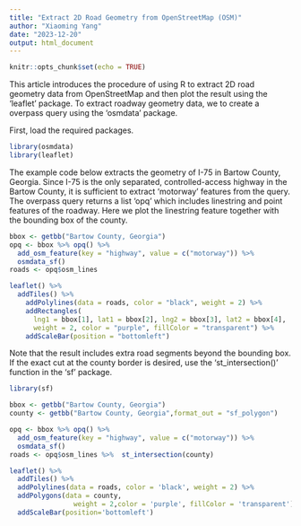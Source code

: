 ```yaml
---
title: "Extract 2D Road Geometry from OpenStreetMap (OSM)"
author: "Xiaoming Yang"
date: "2023-12-20"
output: html_document
---
```


```r
knitr::opts_chunk$set(echo = TRUE)
```

This article introduces the procedure of using R to extract 2D road geometry data from OpenStreetMap and then plot the result using the 'leaflet' package. To extract roadway geometry data, we to create a overpass query using the 'osmdata' package.

First, load the required packages.

```r
library(osmdata)
library(leaflet)
```

The example code below extracts the geometry of I-75 in Bartow County, Georgia. Since I-75 is the only separated, controlled-access highway in the Bartow County, it is sufficient to extract 'motorway' features from the query. The overpass query returns a list 'opq' which includes linestring and point features of the roadway. Here we plot the linestring feature together with the bounding box of the county.  

```r
bbox <- getbb("Bartow County, Georgia") 
opq <- bbox %>% opq() %>%
  add_osm_feature(key = "highway", value = c("motorway")) %>%
  osmdata_sf()
roads <- opq$osm_lines

leaflet() %>%
  addTiles() %>%
    addPolylines(data = roads, color = "black", weight = 2) %>%
    addRectangles(
      lng1 = bbox[1], lat1 = bbox[2], lng2 = bbox[3], lat2 = bbox[4],
      weight = 2, color = "purple", fillColor = "transparent") %>%
    addScaleBar(position = "bottomleft")


```

Note that the result includes extra road segments beyond the bounding box. If the exact cut at the county border is desired, use the 'st_intersection()' function in the 'sf' package.

```r
library(sf)

bbox <- getbb("Bartow County, Georgia")
county <- getbb("Bartow County, Georgia",format_out = "sf_polygon")

opq <- bbox %>% opq() %>%
  add_osm_feature(key = "highway", value = c("motorway")) %>%
  osmdata_sf()
roads <- opq$osm_lines %>%  st_intersection(county)

leaflet() %>%
  addTiles() %>% 
  addPolylines(data = roads, color = 'black', weight = 2) %>%
  addPolygons(data = county,
                weight = 2,color = 'purple', fillColor = 'transparent') %>%
  addScaleBar(position='bottomleft')


```